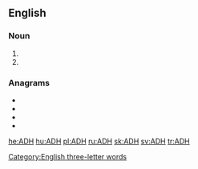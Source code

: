 {{also|ádh|-adh}}
==English==

===Noun===
{{en-noun}}

# {{initialism of|[[antidiuretic]] [[hormone]]|lang=en}}
# {{initialism of|[[alcohol]] [[dehydrogenase]]|lang=en}}

===Anagrams===
* {{l|en|AHD}}
* {{l|en|dah}}
* {{l|en|DHA}}
* {{l|en|had}}

[[Category:English three-letter words]]

[[he:ADH]]
[[hu:ADH]]
[[pl:ADH]]
[[ru:ADH]]
[[sk:ADH]]
[[sv:ADH]]
[[tr:ADH]]